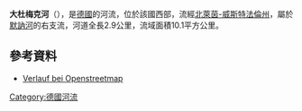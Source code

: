 {{Coord|51|29|9.24|N|8|21|9.69|E|display=title}}

'''大杜梅克河'''（{{lang-de|Große Dumecke}}），是[[德國|德國]]的河流，位於該國西部，流經[[北萊茵-威斯特法倫州|北萊茵-威斯特法倫州]]，屬於[[默訥河|默訥河]]的右支流，河道全長2.9公里，流域面積10.1平方公里。

==參考資料==
* [http://www.openstreetmap.org/?relation=1514883 Verlauf bei Openstreetmap]

{{Germany-geo-stub}}
[[Category:德國河流|Category:德國河流]]